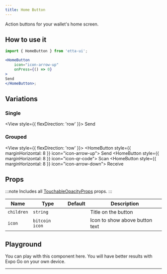 ```yaml
---
title: Home Button
---
```



Action buttons for your wallet's home screen.

## How to use it

```jsx
import { HomeButton } from 'etta-ui';

<HomeButton 
    icon="icon-arrow-up"
    onPress={() => 0}
>
Send
</HomeButton>;

```
## Variations

<IconsStyle />

### Single

<View style={{ flexDirection: 'row' }}>
  <HomeButton icon="icon-arrow-up">Send</HomeButton>
</View>

### Grouped

<View style={{ flexDirection: 'row' }}>
    <HomeButton style={{ marginHorizontal: 8 }} icon="icon-arrow-up">
        Send
    </HomeButton>
    <HomeButton style={{ marginHorizontal: 8 }} icon="icon-qr-code">
        Scan
    </HomeButton>
    <HomeButton style={{ marginHorizontal: 8 }} icon="icon-arrow-down">
        Receive
    </HomeButton>
</View>

## Props

:::note
Includes all [TouchableOpacityProps](https://reactnative.dev/docs/touchableopacity#props) props. 
:::

<div className='table-responsive'>

| Name           | Type                                   | Default   | Description                                                        |
| -------------- | -------------------------------------- | --------- | ------------------------------------------------------------------ |
| `children`     | `string`        |           | Title on the button  |
| `icon`     | `bitcoin icon` |         | Icon to show above button text |

</div>

## Playground

You can play with this component here. You will have better results with Expo Go on your own device.

<div
  data-snack-id="@rukundo/home-buttons-example"
  data-snack-platform="web"
  data-snack-preview="true"
  data-snack-theme="light"
  data-snack-loading="lazy"
  className="snack-player">
</div>

---
